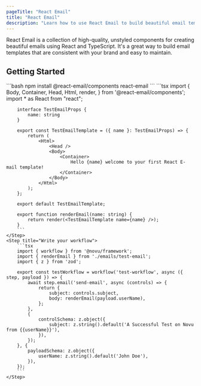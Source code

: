 ```yaml
---
pageTitle: "React Email"
title: "React Email"
description: "Learn how to use React Email to build beautiful email templates"
---
```




React Email is a collection of high-quality, unstyled components for creating beautiful emails using React and TypeScript.
It's a great way to build email templates that are consistent with your brand and easy to maintain.

## Getting Started

<Steps>
    <Step title="Install React.Email components">
        ```bash
        npm install @react-email/components react-email
        ```
    </Step>
    <Step title="Write your email">
        ```tsx
        import {
            Body,
            Container,
            Head,
            Html,
            render,
        } from '@react-email/components';
        import * as React from "react";

        interface TestEmailProps {
            name: string
        }

        export const TestEmailTemplate = ({ name }: TestEmailProps) => {
            return (
                <Html>
                    <Head />
                    <Body>
                        <Container>
                            Hello {name} welcome to your first React E-mail template!
                        </Container>
                    </Body>
                </Html>
            );
        };

        export default TestEmailTemplate;

        export function renderEmail(name: string) {
            return render(<TestEmailTemplate name={name} />);
        }
        ```
    </Step>
    <Step title="Write your workflow">
        ```tsx
        import { workflow } from '@novu/framework';
        import { renderEmail } from './emails/test-email';
        import { z } from 'zod';

        export const testWorkflow = workflow('test-workflow', async ({ step, payload }) => {
            await step.email('send-email', async (controls) => {
                return {
                    subject: controls.subject,
                    body: renderEmail(payload.userName),
                };
            },
            {
                controlSchema: z.object({
                    subject: z.string().default('A Successful Test on Novu from {{userName}}'),
                }),
            });
        }, {
            payloadSchema: z.object({
                userName: z.string().default('John Doe'),
            }),
        });
        ```
    </Step>
</Steps>
